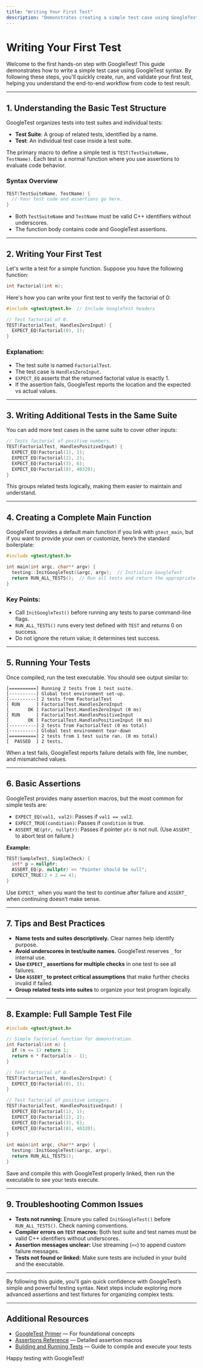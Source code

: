 ```yaml
---
title: "Writing Your First Test"
description: "Demonstrates creating a simple test case using GoogleTest syntax. Includes code snippets with main function, test suite, and basic assertions to help users experience quick success and visualize end-to-end workflow."
---
```


# Writing Your First Test

Welcome to the first hands-on step with GoogleTest! This guide demonstrates how to write a simple test case using GoogleTest syntax. By following these steps, you'll quickly create, run, and validate your first test, helping you understand the end-to-end workflow from code to test result.

---

## 1. Understanding the Basic Test Structure

GoogleTest organizes tests into test suites and individual tests:

- **Test Suite**: A group of related tests, identified by a name.
- **Test**: An individual test case inside a test suite.

The primary macro to define a simple test is `TEST(TestSuiteName, TestName)`. Each test is a normal function where you use assertions to evaluate code behavior.

### Syntax Overview

```cpp
TEST(TestSuiteName, TestName) {
  // Your test code and assertions go here.
}
```

- Both `TestSuiteName` and `TestName` must be valid C++ identifiers without underscores.
- The function body contains code and GoogleTest assertions.

---

## 2. Writing Your First Test

Let's write a test for a simple function. Suppose you have the following function:

```cpp
int Factorial(int n);
```

Here's how you can write your first test to verify the factorial of 0:

```cpp
#include <gtest/gtest.h>  // Include GoogleTest headers

// Test factorial of 0.
TEST(FactorialTest, HandlesZeroInput) {
  EXPECT_EQ(Factorial(0), 1);
}
```

### Explanation:

- The test suite is named `FactorialTest`.
- The test case is `HandlesZeroInput`.
- `EXPECT_EQ` asserts that the returned factorial value is exactly 1.
- If the assertion fails, GoogleTest reports the location and the expected vs actual values.

---

## 3. Writing Additional Tests in the Same Suite

You can add more test cases in the same suite to cover other inputs:

```cpp
// Tests factorial of positive numbers.
TEST(FactorialTest, HandlesPositiveInput) {
  EXPECT_EQ(Factorial(1), 1);
  EXPECT_EQ(Factorial(2), 2);
  EXPECT_EQ(Factorial(3), 6);
  EXPECT_EQ(Factorial(8), 40320);
}
```

This groups related tests logically, making them easier to maintain and understand.

---

## 4. Creating a Complete Main Function

GoogleTest provides a default main function if you link with `gtest_main`, but if you want to provide your own or customize, here’s the standard boilerplate:

```cpp
#include <gtest/gtest.h>

int main(int argc, char** argv) {
  testing::InitGoogleTest(&argc, argv);  // Initialize GoogleTest
  return RUN_ALL_TESTS();  // Run all tests and return the appropriate code
}
```

### Key Points:

- Call `InitGoogleTest()` before running any tests to parse command-line flags.
- `RUN_ALL_TESTS()` runs every test defined with `TEST` and returns 0 on success.
- Do not ignore the return value; it determines test success.

---

## 5. Running Your Tests

Once compiled, run the test executable. You should see output similar to:

```none
[==========] Running 2 tests from 1 test suite.
[----------] Global test environment set-up.
[----------] 2 tests from FactorialTest
[ RUN      ] FactorialTest.HandlesZeroInput
[       OK ] FactorialTest.HandlesZeroInput (0 ms)
[ RUN      ] FactorialTest.HandlesPositiveInput
[       OK ] FactorialTest.HandlesPositiveInput (0 ms)
[----------] 2 tests from FactorialTest (0 ms total)
[----------] Global test environment tear-down
[==========] 2 tests from 1 test suite ran. (0 ms total)
[  PASSED  ] 2 tests.
```

When a test fails, GoogleTest reports failure details with file, line number, and mismatched values.

---

## 6. Basic Assertions

GoogleTest provides many assertion macros, but the most common for simple tests are:

- `EXPECT_EQ(val1, val2)`: Passes if `val1 == val2`.
- `EXPECT_TRUE(condition)`: Passes if `condition` is true.
- `ASSERT_NE(ptr, nullptr)`: Passes if pointer `ptr` is not null. (Use `ASSERT_` to abort test on failure.)

**Example:**

```cpp
TEST(SampleTest, SimpleCheck) {
  int* p = nullptr;
  ASSERT_EQ(p, nullptr) << "Pointer should be null";
  EXPECT_TRUE(2 + 2 == 4);
}
```

Use `EXPECT_` when you want the test to continue after failure and `ASSERT_` when continuing doesn’t make sense.

---

## 7. Tips and Best Practices

- **Name tests and suites descriptively.** Clear names help identify purpose.
- **Avoid underscores in test/suite names.** GoogleTest reserves `_` for internal use.
- **Use `EXPECT_` assertions for multiple checks** in one test to see all failures.
- **Use `ASSERT_` to protect critical assumptions** that make further checks invalid if failed.
- **Group related tests into suites** to organize your test program logically.

---

## 8. Example: Full Sample Test File

```cpp
#include <gtest/gtest.h>

// Simple factorial function for demonstration.
int Factorial(int n) {
  if (n <= 1) return 1;
  return n * Factorial(n - 1);
}

// Test factorial of 0.
TEST(FactorialTest, HandlesZeroInput) {
  EXPECT_EQ(Factorial(0), 1);
}

// Test factorial of positive integers.
TEST(FactorialTest, HandlesPositiveInput) {
  EXPECT_EQ(Factorial(1), 1);
  EXPECT_EQ(Factorial(2), 2);
  EXPECT_EQ(Factorial(3), 6);
  EXPECT_EQ(Factorial(8), 40320);
}

int main(int argc, char** argv) {
  testing::InitGoogleTest(&argc, argv);
  return RUN_ALL_TESTS();
}
```

Save and compile this with GoogleTest properly linked, then run the executable to see your tests execute.

---

## 9. Troubleshooting Common Issues

- **Tests not running:** Ensure you called `InitGoogleTest()` before `RUN_ALL_TESTS()`. Check naming conventions.
- **Compiler errors on `TEST` macros:** Both test suite and test names must be valid C++ identifiers without underscores.
- **Assertion messages unclear:** Use streaming (`<<`) to append custom failure messages.
- **Tests not found or linked:** Make sure tests are included in your build and the executable.

---

By following this guide, you'll gain quick confidence with GoogleTest’s simple and powerful testing syntax. Next steps include exploring more advanced assertions and test fixtures for organizing complex tests.

---

## Additional Resources

- [GoogleTest Primer](https://github.com/google/googletest/blob/main/docs/primer.md) — For foundational concepts
- [Assertions Reference](https://github.com/google/googletest/blob/main/docs/reference/assertions.md) — Detailed assertion macros
- [Building and Running Tests](https://github.com/google/googletest/blob/main/docs/getting-started/first-run-validation/run-and-validate.md) — Guide to compile and execute your tests

Happy testing with GoogleTest!
